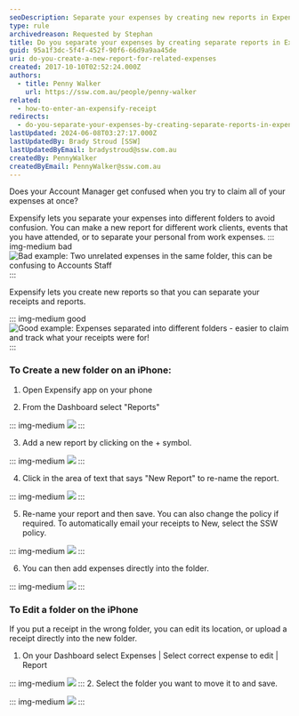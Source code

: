 ```yaml
---
seoDescription: Separate your expenses by creating new reports in Expensify to avoid confusion and make it easier for your Account Manager to review and reimburse claims.
type: rule
archivedreason: Requested by Stephan
title: Do you separate your expenses by creating separate reports in Expensify?
guid: 95a1f3dc-5f4f-452f-90f6-66d9a9aa45de
uri: do-you-create-a-new-report-for-related-expenses
created: 2017-10-10T02:52:24.000Z
authors:
  - title: Penny Walker
    url: https://ssw.com.au/people/penny-walker
related:
  - how-to-enter-an-expensify-receipt
redirects:
  - do-you-separate-your-expenses-by-creating-separate-reports-in-expensify
lastUpdated: 2024-06-08T03:27:17.000Z
lastUpdatedBy: Brady Stroud [SSW]
lastUpdatedByEmail: bradystroud@ssw.com.au
createdBy: PennyWalker
createdByEmail: PennyWalker@ssw.com.au
---
```


Does your Account Manager get confused when you try to claim all of your expenses at once?

Expensify lets you separate your expenses into different folders to avoid confusion. You can make a new report for different work clients, events that you have attended, or to separate your personal from work expenses.
::: img-medium bad
![Bad example: Two unrelated expenses in the same folder, this can be confusing to Accounts Staff](Expensify6.PNG)
:::

Expensify lets you create new reports so that you can separate your receipts and reports.

::: img-medium good
![Good example: Expenses separated into different folders - easier to claim and track what your receipts were for!](Expensify9.PNG)
:::

### To Create a new folder on an iPhone:

1. Open Expensify app on your phone

2. From the Dashboard select "Reports"

::: img-medium
![](Expensify1.PNG)
:::

3. Add a new report by clicking on the + symbol.

::: img-medium
![](Expensify2.PNG)
:::

4. Click in the area of text that says "New Report" to re-name the report.

::: img-medium
![](Expensify3.PNG)
:::

5. Re-name your report and then save. You can also change the policy if required. To automatically email your receipts to New, select the SSW policy.

::: img-medium
![](Expensify4.PNG)
:::

6. You can then add expenses directly into the folder.

::: img-medium
![](Expensify5.PNG)
:::

### To Edit a folder on the iPhone

If you put a receipt in the wrong folder, you can edit its location, or upload a receipt directly into the new folder.

1. On your Dashboard select Expenses | Select correct expense to edit | Report

::: img-medium
![](Expensify8.PNG)
::: 2. Select the folder you want to move it to and save.

::: img-medium
![](Expensify7.PNG)
:::
